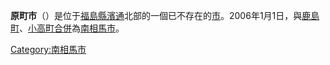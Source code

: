 {{日本都市 (廢除)
| 自治體名 = 原町市
| 日文原名 = 原町市
| 平假名 = はらまちし
| 羅馬字拼音 = Haramachi-shi
| 地圖 = 
| 廢除時間 = 2006年1月1日
| 廢除理由 = 新設合併
| 廢除時處置 ='''原町市'''、[[鹿島町_(福島縣)|鹿島町]]、[[小高町|小高町]]→[[南相馬市|南相馬市]]
| 現在市 = [[南相馬市|南相馬市]]
| 都道府縣 = 福島縣
| 支廳 = 
| 編號 = 07206-1
| 自治體 =
| 面積 = 198.49
| 邊界未定 = 
| 人口 = 47,458
| 人口密度 = 
| 統計時間 = 2005年1月1日
| 經度 = 
| 緯度 = 
| 樹 = 櫸
| 花 = 白百合
| 鳥 = 
| 其他象徵物 = 
| 其他象徵 =
| 郵遞區號 = 975-8686
| 所在地 =原町市本町2丁目27番地
| 電話號碼 =244-22-2111
| 外部連結 = http://web.archive.org/web/*/http://www.city.haramachi.fukushima.jp/
| 註記 = 
|}}
'''原町市'''（{{jpn|j=原町市|hg=はらまちし|rm=Haramachi shi|f=y}}）是位于[[福島縣|福島縣]][[濱通|濱通]]北部的一個已不存在的[[市|市]]。2006年1月1日，與[[鹿島町_(福島県)|鹿島町]]、[[小高町|小高町]][[市町村合併|合併]]為[[南相馬市|南相馬市]]。

{{福島縣}}
{{Authority control}}
{{japan-geo-stub}}

[[Category:南相馬市|Category:南相馬市]]